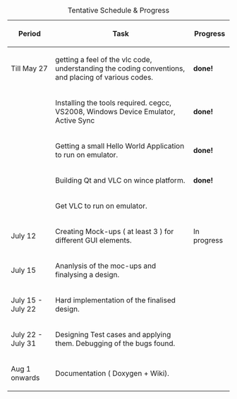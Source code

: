 {{SoCProject|year=2010|student=[[User:Vnik|Kumar Anik]]|mentor=[[User:Geal|Geoffroy Couprie]]}}

<br> 

<br>

{| cellspacing="1" cellpadding="1" border="1" style="width: 1008px; height: 432px;"
|+ Tentative Schedule &amp; Progress 
|-
! scope="col" | Period<br> 
! scope="col" | Task<br> 
! scope="col" | Progress<br>
|-
| Till May 27 
| getting a feel of the vlc code, understanding the coding conventions, and placing of various codes. 
| '''done! <br>'''
|-
| <br>
| Installing the tools required. cegcc, VS2008, Windows Device Emulator, Active Sync<br>
| '''done!'''
|-
| <br>
| Getting a small Hello World Application to run on emulator.<br>
| '''done!'''
|-
| 
| Building Qt and VLC on wince platform.
| '''done!'''
|-
| 
| Get VLC&nbsp;to run on emulator.
| 
|-
| July 12<br>
| Creating Mock-ups ( at least 3 ) for different GUI elements. 
| In progress<br>
|-
| July 15<br>
| Ananlysis of the moc-ups and finalysing a design. 
| <br>
|-
| July 15 - July 22<br>
| Hard implementation of the finalised design.<br>
| <br>
|-
| July 22 - July 31<br>
| Designing Test cases and applying them. Debugging of the bugs found. 
| <br>
|-
| Aug 1 onwards 
| Documentation ( Doxygen + Wiki). 
| <br>
|}

{{GSoC}}